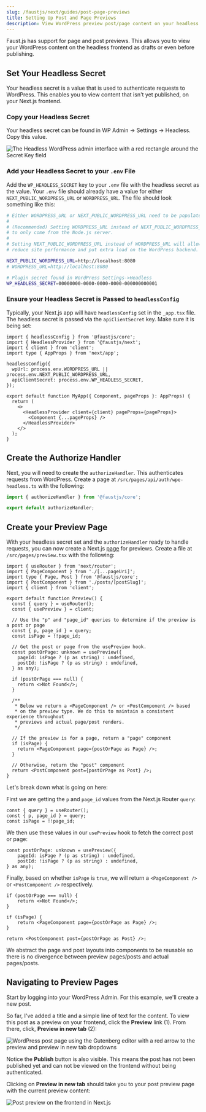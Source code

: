 ```yaml
---
slug: /faustjs/next/guides/post-page-previews
title: Setting Up Post and Page Previews
description: View WordPress preview post/page content on your headless frontend with Faust.js
---
```


Faust.js has support for page and post previews. This allows you to view your WordPress content on the headless frontend as drafts or even before publishing.

## Set Your Headless Secret

Your headless secret is a value that is used to authenticate requests to WordPress. This enables you to view content that isn't yet published, on your Next.js frontend.

### Copy your Headless Secret

Your headless secret can be found in WP Admin -> Settings -> Headless. Copy this value.

<img src="../../assets/img/headless-admin-secret.png" alt="The Headless WordPress admin interface with a red rectangle around the Secret Key field" />

### Add your Headless Secret to your `.env` File

Add the `WP_HEADLESS_SECRET` key to your `.env` file with the headless secret as the value. Your `.env` file should already have a value for either `NEXT_PUBLIC_WORDPRESS_URL` or `WORDPRESS_URL`. The file should look something like this:

```bash title=.env {13}
# Either WORDPRESS_URL or NEXT_PUBLIC_WORDPRESS_URL need to be populated. Not both!
#
# (Recommended) Setting WORDPRESS_URL instead of NEXT_PUBLIC_WORDPRESS_URL will limit requests to the WordPress backend
# to only come from the Node.js server.
#
# Setting NEXT_PUBLIC_WORDPRESS_URL instead of WORDPRESS_URL will allow requests to come from the client-side which may
# reduce site performance and put extra load on the WordPress backend.

NEXT_PUBLIC_WORDPRESS_URL=http://localhost:8080
# WORDPRESS_URL=http://localhost:8080

# Plugin secret found in WordPress Settings->Headless
WP_HEADLESS_SECRET=00000000-0000-0000-0000-000000000001
```

### Ensure your Headless Secret is Passed to `headlessConfig`

Typically, your Next.js app will have `headlessConfig` set in the `_app.tsx` file. The headless secret is passed via the `apiClientSecret` key. Make sure it is being set:


```tsx title=_app.tsx {8}
import { headlessConfig } from '@faustjs/core';
import { HeadlessProvider } from '@faustjs/next';
import { client } from 'client';
import type { AppProps } from 'next/app';

headlessConfig({
  wpUrl: process.env.WORDPRESS_URL || process.env.NEXT_PUBLIC_WORDPRESS_URL,
  apiClientSecret: process.env.WP_HEADLESS_SECRET,
});

export default function MyApp({ Component, pageProps }: AppProps) {
  return (
    <>
      <HeadlessProvider client={client} pageProps={pageProps}>
        <Component {...pageProps} />
      </HeadlessProvider>
    </>
  );
}
```

## Create the Authorize Handler

Next, you will need to create the `authorizeHandler`. This authenticates requests from WordPress. Create a page at `/src/pages/api/auth/wpe-headless.ts` with the following:

```ts
import { authorizeHandler } from '@faustjs/core';

export default authorizeHandler;
```

## Create your Preview Page

With your headless secret set and the `authorizeHandler` ready to handle requests, you can now create a Next.js [page](https://nextjs.org/docs/basic-features/pages) for previews. Create a file at `/src/pages/preview.tsx` with the following:

```tsx title=src/pages/preview.tsx
import { useRouter } from 'next/router';
import { PageComponent } from './[...pageUri]';
import type { Page, Post } from '@faustjs/core';
import { PostComponent } from './posts/[postSlug]';
import { client } from 'client';

export default function Preview() {
  const { query } = useRouter();
  const { usePreview } = client;

  // Use the "p" and "page_id" queries to determine if the preview is a post or page
  const { p, page_id } = query;
  const isPage = !!page_id;

  // Get the post or page from the usePreview hook.
  const postOrPage: unknown = usePreview({
    pageId: isPage ? (p as string) : undefined,
    postId: !isPage ? (p as string) : undefined,
  } as any);

  if (postOrPage === null) {
    return <>Not Found</>;
  }

  /**
   * Below we return a <PageComponent /> or <PostComponent /> based
   * on the preview type. We do this to maintain a consistent experience throughout
   * previews and actual page/post renders.
   */

  // If the preview is for a page, return a "page" component
  if (isPage) {
    return <PageComponent page={postOrPage as Page} />;
  }

  // Otherwise, return the "post" component
  return <PostComponent post={postOrPage as Post} />;
}
```

Let's break down what is going on here:

First we are getting the `p` and `page_id` values from the Next.js Router `query`:

```tsx {2}
const { query } = useRouter();
const { p, page_id } = query;
const isPage = !!page_id;
```

We then use these values in our `usePreview` hook to fetch the correct post or page:

```tsx
const postOrPage: unknown = usePreview({
    pageId: isPage ? (p as string) : undefined,
    postId: !isPage ? (p as string) : undefined,
} as any);
```

Finally, based on whether `isPage` is `true`, we will return a `<PageComponent />` or `<PostComponent />` respectively.

```tsx
if (postOrPage === null) {
    return <>Not Found</>;
}

if (isPage) {
    return <PageComponent page={postOrPage as Page} />;
}

return <PostComponent post={postOrPage as Post} />;
```

We abstract the page and post layouts into components to be reusable so there is no divergence between preview pages/posts and actual pages/posts.

## Navigating to Preview Pages

Start by logging into your WordPress Admin. For this example, we'll create a new post.

So far, I've added a title and a simple line of text for the content. To view this post as a preview on your frontend, click the **Preview** link (1). From there, click, **Preview in new tab** (2):

<img src="../../assets/img/post-preview.png" alt="WordPress post page using the Gutenberg editor with a red arrow to the preview and preview in new tab dropdowns" />

Notice the **Publish** button is also visible. This means the post has not been published yet and can not be viewed on the frontend without being authenticated.

Clicking on **Preview in new tab** should take you to your post preview page with the current preview content:

<img src="../../assets/img/post-preview-frontend.png" alt="Post preview on the frontend in Next.js" />
